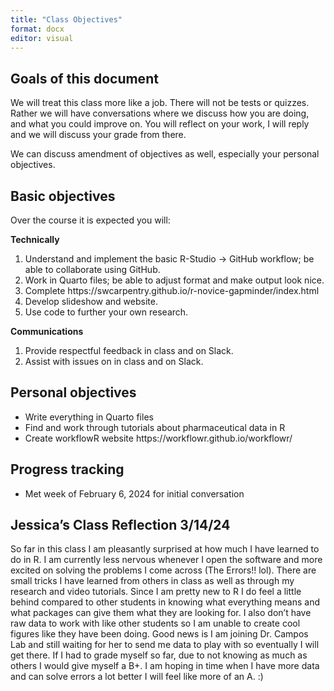 ```yaml
---
title: "Class Objectives"
format: docx
editor: visual
---
```


## Goals of this document

We will treat this class more like a job. There will not be tests or quizzes. Rather we will have conversations where we discuss how you are doing, and what you could improve on. You will reflect on your work, I will reply and we will discuss your grade from there.

We can discuss amendment of objectives as well, especially your personal objectives.

## Basic objectives

Over the course it is expected you will:

**Technically**

1.  Understand and implement the basic R-Studio -\> GitHub workflow; be able to collaborate using GitHub.
2.  Work in Quarto files; be able to adjust format and make output look nice.
3.  Complete https://swcarpentry.github.io/r-novice-gapminder/index.html
4.  Develop slideshow and website.
5.  Use code to further your own research.

**Communications**

1.  Provide respectful feedback in class and on Slack.
2.  Assist with issues on in class and on Slack.

## Personal objectives

-   Write everything in Quarto files
-   Find and work through tutorials about pharmaceutical data in R
-   Create workflowR website https://workflowr.github.io/workflowr/

## Progress tracking

-   Met week of February 6, 2024 for initial conversation

## Jessica's Class Reflection 3/14/24

So far in this class I am pleasantly surprised at how much I have learned to do in R. I am currently less nervous whenever I open the software and more excited on solving the problems I come across (The Errors!! lol). There are small tricks I have learned from others in class as well as through my research and video tutorials. Since I am pretty new to R I do feel a little behind compared to other students in knowing what everything means and what packages can give them what they are looking for. I also don't have raw data to work with like other students so I am unable to create cool figures like they have been doing. Good news is I am joining Dr. Campos Lab and still waiting for her to send me data to play with so eventually I will get there. If I had to grade myself so far, due to not knowing as much as others I would give myself a B+. I am hoping in time when I have more data and can solve errors a lot better I will feel like more of an A. :)
